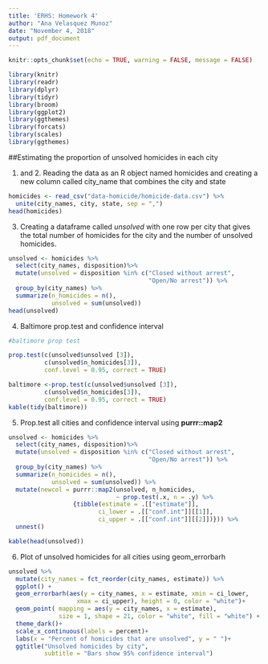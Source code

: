 ```yaml
---
title: 'ERHS: Homework 4'
author: "Ana Velasquez Munoz"
date: "November 4, 2018"
output: pdf_document
---
```


```r
knitr::opts_chunk$set(echo = TRUE, warning = FALSE, message = FALSE)
```

```r
library(knitr)
library(readr)
library(dplyr)
library(tidyr)
library(broom)
library(ggplot2)
library(ggthemes)
library(forcats)
library(scales)
library(ggthemes)

```

##Estimating the proportion of unsolved homicides in each city

1. and 2. Reading the data as an R object named homicides and creating a new column called city_name that combines the city and state

```r
homicides <- read_csv("data-homicide/homicide-data.csv") %>% 
  unite(city_names, city, state, sep = ",")
head(homicides)

```

3. Creating a dataframe called *unsolved* with one row per city that gives the total number of homicides for the city and the number of unsolved homicides.

```r
unsolved <- homicides %>% 
  select(city_names, disposition)%>% 
  mutate(unsolved = disposition %in% c("Closed without arrest", 
                                       "Open/No arrest")) %>% 
  group_by(city_names) %>% 
  summarize(n_homicides = n(),
            unsolved = sum(unsolved))
head(unsolved)

```

4. Baltimore prop.test and confidence interval

```r

#baltimore prop test

prop.test(c(unsolved$unsolved [3]),
          c(unsolved$n_homicides[3]),
          conf.level = 0.95, correct = TRUE)

baltimore <-prop.test(c(unsolved$unsolved [3]),
          c(unsolved$n_homicides[3]),
          conf.level = 0.95, correct = TRUE)
kable(tidy(baltimore))

```

5. Prop.test all cities and confidence interval using **purrr::map2**
```r

unsolved <- homicides %>% 
  select(city_names, disposition)%>% 
  mutate(unsolved = disposition %in% c("Closed without arrest", 
                                       "Open/No arrest")) %>% 
  group_by(city_names) %>% 
  summarize(n_homicides = n(),
            unsolved = sum(unsolved)) %>% 
  mutate(newcol = purrr::map2(unsolved, n_homicides,  
                              ~ prop.test(.x, n = .y) %>% 
                  {tibble(estimate = .[["estimate"]],
                         ci_lower = .[["conf.int"]][[1]], 
                         ci_upper = .[["conf.int"]][[2]])})) %>%
  unnest()

kable(head(unsolved))
```
6. Plot of unsolved homicides for all cities  using geom_errorbarh 

```r

unsolved %>% 
  mutate(city_names = fct_reorder(city_names, estimate)) %>% 
  ggplot() +
  geom_errorbarh(aes(y = city_names, x = estimate, xmin = ci_lower, 
                   xmax = ci_upper), height = 0, color = "white")+
  geom_point( mapping = aes(y = city_names, x = estimate), 
              size = 1, shape = 21, color = "white", fill = "white") +
  theme_dark()+
  scale_x_continuous(labels = percent)+
  labs(x = "Percent of homicides that are unsolved", y = " ")+
  ggtitle("Unsolved homicides by city",
          subtitle = "Bars show 95% confidence interval")

```


